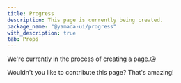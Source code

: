 ```yaml
---
title: Progress
description: This page is currently being created.
package_name: "@yamada-ui/progress"
with_description: true
tab: Props
---
```


We're currently in the process of creating a page.😘

Wouldn't you like to contribute this page? That's amazing!
